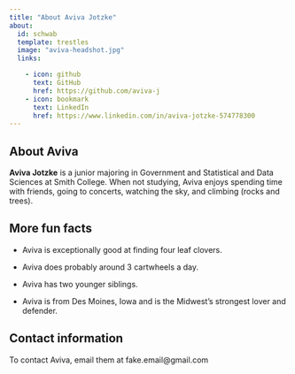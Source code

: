 ```yaml
---
title: "About Aviva Jotzke"
about:
  id: schwab
  template: trestles
  image: "aviva-headshot.jpg"
  links:

    - icon: github
      text: GitHub
      href: https://github.com/aviva-j
    - icon: bookmark
      text: LinkedIn
      href: https://www.linkedin.com/in/aviva-jotzke-574778300
---
```


## About Aviva

**Aviva Jotzke** is a junior majoring in Government and Statistical and Data Sciences at Smith College. When not studying, Aviva enjoys spending time with friends, going to concerts, watching the sky, and climbing (rocks and trees). 


## More fun facts

- Aviva is exceptionally good at finding four leaf clovers. 

- Aviva does probably around 3 cartwheels a day.

- Aviva has two younger siblings.

- Aviva is from Des Moines, Iowa and is the Midwest's strongest lover and defender. 

## Contact information

To contact Aviva, email them at fake.email@gmail.com

